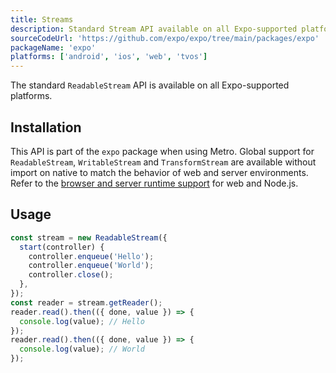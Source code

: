 ```yaml
---
title: Streams
description: Standard Stream API available on all Expo-supported platforms.
sourceCodeUrl: 'https://github.com/expo/expo/tree/main/packages/expo'
packageName: 'expo'
platforms: ['android', 'ios', 'web', 'tvos']
---
```


The standard `ReadableStream` API is available on all Expo-supported platforms.

## Installation

This API is part of the `expo` package when using Metro. Global support for `ReadableStream`, `WritableStream` and `TransformStream` are available without import on native to match the behavior of web and server environments. Refer to the [browser and server runtime support](https://caniuse.com/streams) for web and Node.js.

## Usage

```js
const stream = new ReadableStream({
  start(controller) {
    controller.enqueue('Hello');
    controller.enqueue('World');
    controller.close();
  },
});
const reader = stream.getReader();
reader.read().then(({ done, value }) => {
  console.log(value); // Hello
});
reader.read().then(({ done, value }) => {
  console.log(value); // World
});
```
